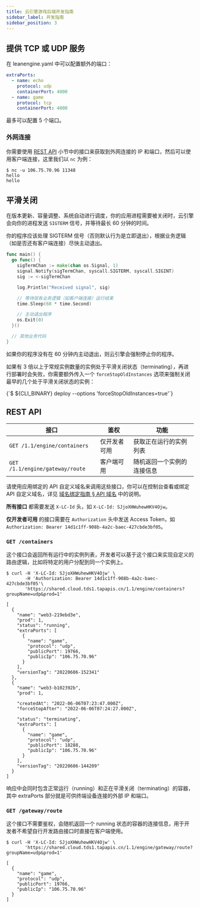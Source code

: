 ```yaml
---
title: 云引擎游戏后端开发指南
sidebar_label: 开发指南
sidebar_position: 3
---
```



<!--
## 游戏后端实例

:::info
你需要先将云引擎分组调整到游戏后端实例，才能使用这个页面介绍的功能。
:::

我们为游戏后端提供了几种不同的实例规格：

| 规格          | 内存    | CPU    |
| ------------- | ------- | ------ |
| game-1c4g  | 1024 MB  | 1 Core |
| game-2c6g | 2048 MB | 2 Core |
| game-4c8g | 4096 MB | 4 Core |

在 **<Path to="engine" /> > 你的分组 > 资源** 页面下，可以修改实例的规格和数量。
-->

## 提供 TCP 或 UDP 服务

在 leanengine.yaml 中可以配置额外的端口：

```yaml title='leanengine.yaml'
extraPorts:
  - name: echo
    protocol: udp
    containerPort: 4000
  - name: game
    protocol: tcp
    containerPort: 4000
```

最多可以配置 5 个端口。

### 外网连接

你需要使用 [REST API](#rest-api) 小节中的接口来获取到外网连接的 IP 和端口，然后可以使用客户端连接，这里我们以 `nc` 为例：

```
$ nc -u 106.75.70.96 11348
hello
hello
```

## 平滑关闭

在版本更新、容量调整、系统自动进行调度，你的应用进程需要被关闭时，云引擎会向你的进程发送 `SIGTERM` 信号，并等待最长 60 分钟的时间。

你的程序应该处理 SIGTERM 信号（否则默认行为是立即退出），根据业务逻辑（如是否还有客户端连接）尽快主动退出。

<EngineRuntimes>
<TabItem value='go'>

```go
func main() {
  go func() {
    sigTermChan := make(chan os.Signal, 1)
    signal.Notify(sigTermChan, syscall.SIGTERM, syscall.SIGINT)
    sig := <-sigTermChan

    log.Println("Received signal", sig)

    // 等待现有业务逻辑（如客户端连接）运行结束
    time.Sleep(60 * time.Second)

    // 主动退出程序
    os.Exit(0)
  }()

  // 其他业务代码
}
```

</TabItem>
</EngineRuntimes>

如果你的程序没有在 60 分钟内主动退出，则云引擎会强制停止你的程序。

如果有 3 倍以上于常规实例数量的实例处于平滑关闭状态（terminating），再进行部署时会失败，你需要额外传入一个 `forceStopOldInstances` 选项来强制关闭最早的几个处于平滑关闭状态的实例：

<CodeBlock>
  {`$ ${CLI_BINARY} deploy --options 'forceStopOldInstances=true'`}
</CodeBlock>

## REST API

| 接口                            | 鉴权         | 功能                       |
| ------------------------------- | ------------ | -------------------------- |
| `GET /1.1/engine/containers`    | 仅开发者可用 | 获取正在运行的实例列表     |
| `GET /1.1/engine/gateway/route` | 客户端可用   | 随机返回一个实例的连接信息 |

<Conditional region="cn">

请使用应用绑定的 API 自定义域名来调用这些接口，你可以在控制台查看或绑定 API 自定义域名，详见 [域名绑定指南 § API 域名](/sdk/domain/guide/#api-域名) 中的说明。

</Conditional>

**所有接口** 都需要发送 `X-LC-Id` 头，如 `X-LC-Id: SJjoXHWuhewHKV4Ojw`。

**仅开发者可用** 的接口需要在 `Authorization` 头中发送 Access Token，如 `Authorization: Bearer 14d1c1ff-908b-4a2c-baec-427cbde3bf05`。

### `GET /containers`

这个接口会返回所有运行中的实例列表，开发者可以基于这个接口来实现自定义的路由逻辑，比如将特定的用户分配到同一个实例上。

```
$ curl -H 'X-LC-Id: SJjoXHWuhewHKV4Ojw' \
       -H 'Authorization: Bearer 14d1c1ff-908b-4a2c-baec-427cbde3bf05'\
       'https://shared.cloud.tds1.tapapis.cn/1.1/engine/containers?groupName=udp&prod=1'

[
  {
    "name": "web3-219ebd3e",
    "prod": 1,
    "status": "running",
    "extraPorts": [
      {
        "name": "game",
        "protocol": "udp",
        "publicPort": 19766,
        "publicIp": "106.75.70.96"
      }
    ],
    "versionTag": "20220606-152341"
  },
  {
    "name": "web3-b102392b",
    "prod": 1,

    "createdAt": "2022-06-06T07:23:47.000Z",
    "forceStopAfter": "2022-06-06T07:24:27.000Z",

    "status": "terminating",
    "extraPorts": [
      {
        "name": "game",
        "protocol": "udp",
        "publicPort": 18288,
        "publicIp": "106.75.70.96"
      }
    ],
    "versionTag": "20220606-144209"
  }
]
```

响应中会同时包含正常运行（running）和正在平滑关闭（terminating）的容器，其中 extraPorts 部分就是可供终端设备连接的外部 IP 和端口。

### `GET /gateway/route`

这个接口不需要鉴权，会随机返回一个 running 状态的容器的连接信息，用于开发者不希望自行开发路由接口时直接在客户端使用。

```
$ curl -H 'X-LC-Id: SJjoXHWuhewHKV4Ojw' \
       'https://shared.cloud.tds1.tapapis.cn/1.1/engine/gateway/route?groupName=udp&prod=1'

[
  {
    "name": "game",
    "protocol": "udp",
    "publicPort": 19766,
    "publicIp": "106.75.70.96"
  }
]
```
